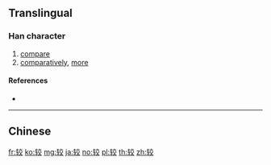 {{character info/new}}
{{also|較}}
==Translingual==

===Han character===
{{Han char|rn=159|rad=车|as=06|sn=10|four=|canj=KQYCK|ids=⿰车交}}

# [[compare]]
# [[comparatively]], [[more]]

====References====
* {{Han ref|kx=1250.241|hdz=53532.010|uh=8F83|ud=36739}}

----

==Chinese==
{{zh-see|較}}

[[fr:较]]
[[ko:较]]
[[mg:较]]
[[ja:较]]
[[no:较]]
[[pl:较]]
[[th:较]]
[[zh:较]]